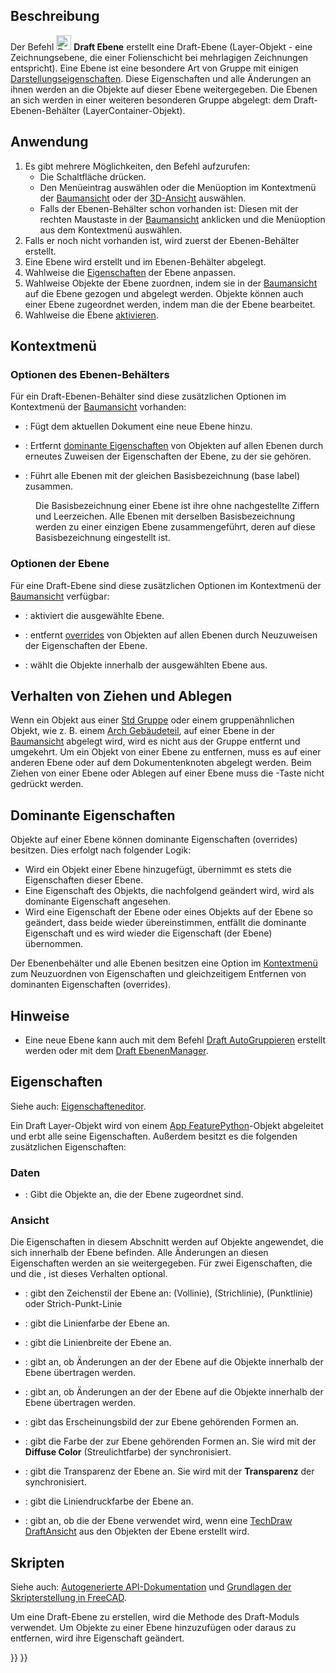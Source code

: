 <languages/>

{{Docnav/de
|[[Draft_ToggleGrid/de|RasterUmschalten]]
|[[Draft_LayerManager/de|EbenenManager]]
|[[Draft_Workbench/de|Draft]]
|IconL=Draft_ToggleGrid.svg
|IconR=Draft_LayerManager.svg
|IconC=Workbench_Draft.svg
}}

{{GuiCommand/de
|Name=Draft Layer
|Name/de=Draft Ebene
|MenuLocation=Dienstprogramme → Neue Ebene
|Workbenches=[[Draft_Workbench/de|Draft]]
|Version=0.19
|SeeAlso=[[Draft_AutoGroup/de|Draft AutoGruppieren]], [[Draft_LayerManager/de|Draft EbenenManager]]
}}

<span id="Description"></span>
==Beschreibung==

Der Befehl [[Image:Draft_Layer.svg|24px]] '''Draft Ebene''' erstellt eine Draft-Ebene (Layer-Objekt - eine Zeichnungsebene, die einer Folienschicht bei mehrlagigen Zeichnungen entspricht). Eine Ebene ist eine besondere Art von Gruppe mit einigen [[#Ansicht|Darstellungseigenschaften]]. Diese Eigenschaften und alle Änderungen an ihnen werden an die Objekte auf dieser Ebene weitergegeben. Die Ebenen an sich werden in einer weiteren besonderen Gruppe abgelegt: dem Draft-Ebenen-Behälter (LayerContainer-Objekt).

<span id="Usage"></span>
==Anwendung==

# Es gibt mehrere Möglichkeiten, den Befehl aufzurufen:
#* Die Schaltfläche {{Button|[[Image:Draft_Layer.svg|16px]] [[Draft_Layer/de|Ebene]]}} drücken.
#* Den Menüeintrag {{MenuCommand|Dienstprogramme → [[Image:Draft_Layer.svg|16px]] Neue Ebene}} auswählen oder die Menüoption im Kontextmenü der [[Tree_view/de|Baumansicht]] oder der [[3D_view/de|3D-Ansicht]] auswählen.
#* Falls der Ebenen-Behälter schon vorhanden ist: Diesen mit der rechten Maustaste in der [[Tree_view/de|Baumansicht]] anklicken und die Menüoption {{MenuCommand|[[Image:Draft_NewLayer.svg|16px]] Neue Ebene hinzufügen}} aus dem Kontextmenü auswählen.
# Falls er noch nicht vorhanden ist, wird zuerst der Ebenen-Behälter erstellt.
# Eine Ebene wird erstellt und im Ebenen-Behälter abgelegt.
# Wahlweise die [[#Eigenschaften|Eigenschaften]] der Ebene anpassen.
# Wahlweise Objekte der Ebene zuordnen, indem sie in der [[Tree_view/de|Baumansicht]] auf die Ebene gezogen und abgelegt werden. Objekte können auch einer Ebene zugeordnet werden, indem man die {{PropertyData/de|Group}} der Ebene bearbeitet.
# Wahlweise die Ebene [[#Ebenen-Optionen|aktivieren]].

<span id="Context_menu"></span>
==Kontextmenü==

<span id="Layer_container_options"></span>
===Optionen des Ebenen-Behälters===

Für ein Draft-Ebenen-Behälter sind diese zusätzlichen Optionen im Kontextmenü der [[Tree_view/de|Baumansicht]] vorhanden:

* {{MenuCommand|[[Image:Draft_NewLayer.svg|16px]] Neue Ebene hinzufügen}}: Fügt dem aktuellen Dokument eine neue Ebene hinzu.
* {{MenuCommand|[[Image:Draft_SetStyle.svg|16px]] Eigenschaften aller Ebenen neu zuweisen}}: Ertfernt [[#Dominante_Eigenschaften|dominante Eigenschaften]] von Objekten auf allen Ebenen durch erneutes Zuweisen der Eigenschaften der Ebene, zu der sie gehören. {{Version/de|1.1}}
* {{MenuCommand|[[Image:Draft_Layers.svg|16px]] Ebenenduplikate zusammenführen}}: Führt alle Ebenen mit der gleichen Basisbezeichnung (base label) zusammen.
: Die Basisbezeichnung einer Ebene ist ihre {{PropertyData/de|Label}} ohne nachgestellte Ziffern und Leerzeichen. Alle Ebenen mit derselben Basisbezeichnung werden zu einer einzigen Ebene zusammengeführt, deren {{PropertyData/de|Label}} auf diese Basisbezeichnung eingestellt ist.

<span id="Layer_options"></span>
===Optionen der Ebene===

Für eine Draft-Ebene sind diese zusätzlichen Optionen im Kontextmenü der [[Tree_view/de|Baumansicht]] verfügbar:

* {{MenuCommand|[[Image:button_right.svg|16px]] [[Draft_AutoGroup/de|Diese Ebene aktivieren]]}}: aktiviert die ausgewählte Ebene.
* {{MenuCommand|[[Image:Draft_SetStyle.svg|16px]] Neuzuweisung der Eigenschaften der Ebene}}: entfernt [[#Overrides|overrides]] von Objekten auf allen Ebenen durch Neuzuweisen der Eigenschaften der Ebene. {{Version/de|1.1}}
* {{MenuCommand|[[Image:Draft_SelectGroup.svg|16px]] [[Draft_SelectGroup/de|Ebeneninhalt auswählen]]}}: wählt die Objekte innerhalb der ausgewählten Ebene aus.

<span id="Drag_and_drop_behavior"></span>
==Verhalten von Ziehen und Ablegen==

{{Version/de|0.21}}

Wenn ein Objekt aus einer [[Std_Group/de|Std Gruppe]] oder einem gruppenähnlichen Objekt, wie z. B. einem [[Arch_BuildingPart/de|Arch Gebäudeteil]], auf einer Ebene in der [[Tree_view/de|Baumansicht]] abgelegt wird, wird es nicht aus der Gruppe entfernt und umgekehrt. Um ein Objekt von einer Ebene zu entfernen, muss es auf einer anderen Ebene oder auf dem Dokumentenknoten abgelegt werden. Beim Ziehen von einer Ebene oder Ablegen auf einer Ebene muss die {{KEY|Strg}}-Taste nicht gedrückt werden.

<span id="Overrides"></span>
==Dominante Eigenschaften==

{{Version/de|1.1}}

Objekte auf einer Ebene können dominante Eigenschaften (overrides) besitzen. Dies erfolgt nach folgender Logik:
* Wird ein Objekt einer Ebene hinzugefügt, übernimmt es stets die Eigenschaften dieser Ebene.
* Eine Eigenschaft des Objekts, die nachfolgend geändert wird, wird als dominante Eigenschaft angesehen.
* Wird eine Eigenschaft der Ebene oder eines Objekts auf der Ebene so geändert, dass beide wieder übereinstimmen, entfällt die dominante Eigenschaft und es wird wieder die Eigenschaft (der Ebene) übernommen.

Der Ebenenbehälter und alle Ebenen besitzen eine Option im [[#Kontextmenü|Kontextmenü]] zum Neuzuordnen von Eigenschaften und gleichzeitigem Entfernen von dominanten Eigenschaften (overrides).

<span id="Notes"></span>
==Hinweise==

* Eine neue Ebene kann auch mit dem Befehl [[Draft_AutoGroup/de|Draft AutoGruppieren]] erstellt werden oder mit dem [[Draft_LayerManager/de|Draft EbenenManager]].

<span id="Properties"></span>
==Eigenschaften==

Siehe auch: [[Property_editor/de|Eigenschafteneditor]].

Ein Draft Layer-Objekt wird von einem [[App_FeaturePython/de|App FeaturePython]]-Objekt abgeleitet und erbt alle seine Eigenschaften. Außerdem besitzt es die folgenden zusätzlichen Eigenschaften:

<span id="Data"></span>
===Daten===

{{TitleProperty|Layer}}

* {{PropertyData/de|Group|LinkList}}: Gibt die Objekte an, die der Ebene zugeordnet sind.

<span id="View"></span>
===Ansicht===

{{TitleProperty|Layer}}

Die Eigenschaften in diesem Abschnitt werden auf Objekte angewendet, die sich innerhalb der Ebene befinden. Alle Änderungen an diesen Eigenschaften werden an sie weitergegeben. Für zwei Eigenschaften, die {{PropertyView/de|Line Color}} und die {{PropertyView/de|Shape Color}}, ist dieses Verhalten optional.

* {{PropertyView/de|Draw Style|Enumeration}}: gibt den Zeichenstil der Ebene an: {{value|Solid}} (Vollinie), {{value|Dashed}} (Strichlinie), {{value|Dotted}} (Punktlinie) oder {{value|Dashdot}} Strich-Punkt-Linie
* {{PropertyView/de|Line Color|Color}}: gibt die Linienfarbe der Ebene an.
* {{PropertyView/de|Line Width|Float}}: gibt die Linienbreite der Ebene an.
* {{PropertyView/de|Override Line Color Children|Bool}}: gibt an, ob Änderungen an der {{PropertyView/de|Line Color}} der Ebene auf die Objekte innerhalb der Ebene übertragen werden.
* {{PropertyView/de|Override Shape Appearance Children|Bool}}: gibt an, ob Änderungen an der {{PropertyView/de|Shape Appearance}} der Ebene auf die Objekte innerhalb der Ebene übertragen werden. {{Version/de|1.0}}
* {{PropertyView/de|Shape Appearance|MaterialList}}: gibt das Erscheinungsbild der zur Ebene gehörenden Formen an. {{Version/de|1.0}}
* {{PropertyView/de|Shape Color|Color|hidden}}: gibt die Farbe der zur Ebene gehörenden Formen an. Sie wird mit der '''Diffuse Color''' (Streulichtfarbe) der {{PropertyView/de|Shape Appearance}} synchronisiert.
* {{PropertyView/de|Transparency|Percent}}: gibt die Transparenz der Ebene an. Sie wird mit der '''Transparenz''' der {{PropertyView/de|Shape Appearance}} synchronisiert.

{{TitleProperty|Print}}

* {{PropertyView/de|Line Print Color|Color}}: gibt die Liniendruckfarbe der Ebene an.
* {{PropertyView/de|Use Print Color|Bool}}: gibt an, ob die {{PropertyView/de|Line Print Color|}} der Ebene verwendet wird, wenn eine [[TechDraw_DraftView/de|TechDraw DraftAnsicht]] aus den Objekten der Ebene erstellt wird.

<span id="Scripting"></span>
==Skripten==

Siehe auch: [https://freecad.github.io/SourceDoc/ Autogenerierte API-Dokumentation] und [[FreeCAD_Scripting_Basics/de|Grundlagen der Skripterstellung in FreeCAD]].

Um eine Draft-Ebene zu erstellen, wird die Methode {{incode|make_layer}} des Draft-Moduls verwendet. Um Objekte zu einer Ebene hinzuzufügen oder daraus zu entfernen, wird ihre Eigenschaft {{incode|Group}} geändert.

{{Code|code=
import FreeCAD as App
import Draft

doc = App.newDocument()

layer = Draft.make_layer(line_color=(1.0, 0.0, 0.0, 0.0),
                         shape_color=(1.0, 1.0, 0.0, 0.0))

polygon1 = Draft.make_polygon(5, radius=1000)
polygon2 = Draft.make_polygon(3, radius=500)
polygon3 = Draft.make_polygon(6, radius=220)
layer.Group = [polygon1, polygon2, polygon3]

doc.recompute()
}}


{{Docnav/de
|[[Draft_ToggleGrid/de|RasterUmschalten]]
|[[Draft_LayerManager/de|EbenenManager]]
|[[Draft_Workbench/de|Draft]]
|IconL=Draft_ToggleGrid.svg
|IconR=Draft_LayerManager.svg
|IconC=Workbench_Draft.svg
}}

{{Draft Tools navi{{#translation:}}}}
{{Userdocnavi{{#translation:}}}}